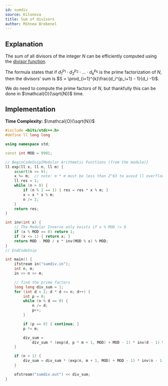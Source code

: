 ```yaml
---
id: sumdiv
source: Kilonova
title: Sum of divisors
author: Mihnea Brebenel
---
```


## Explanation

The sum of all divisors of the integer $N$ can be efficiently computed using the [divisor function](https://en.wikipedia.org/wiki/Divisor_function).

The formula states that if $d_1^{p_1} \cdot d_2^{p_2} \cdot ... \cdot d_k^{p_k}$ is the prime factorization of $N$, then the divisors' sum is $S = \prod_{i=1}^{k}\frac{d_i^{p_i+1} - 1}{d_i -1}$.

We do need to compute the prime factors of $N$, but thankfully this can be done in $\mathcal{O}(\sqrt{N})$ time.

## Implementation

**Time Complexity:** $\mathcal{O}(\sqrt{N})$

<LanguageSection>
<CPPSection>

```cpp
#include <bits/stdc++.h>
#define ll long long

using namespace std;

const int MOD = 9901;

// BeginCodeSnip{Modular Arithmetic Functions (from the module)}
ll exp(ll x, ll n, ll m) {
	assert(n >= 0);
	x %= m;  // note: m * m must be less than 2^63 to avoid ll overflow
	ll res = 1;
	while (n > 0) {
		if (n % 2 == 1) { res = res * x % m; }
		x = x * x % m;
		n /= 2;
	}
	return res;
}

int inv(int x) {
	// The Modular Inverse only exists if x % MOD != 0
	if (x % MOD == 0) return 1;
	if (x <= 1) { return x; }
	return MOD - MOD / x * inv(MOD % x) % MOD;
}
// EndCodeSnip

int main() {
	ifstream in("sumdiv.in");
	int n, m;
	in >> n >> m;

	// find the prime factors
	long long div_sum = 1;
	for (int d = 2; d * d <= n; d++) {
		int p = 0;
		while (n % d == 0) {
			n /= d;
			p++;
		}

		if (p == 0) { continue; }
		p *= m;

		div_sum =
		    div_sum * (exp(d, p * m + 1, MOD) + MOD - 1) * inv(d - 1) % MOD;
	}

	if (n > 1) {
		div_sum = div_sum * (exp(n, m + 1, MOD) + MOD - 1) * inv(n - 1) % MOD;
	}

	ofstream("sumdiv.out") << div_sum;
}
```

</CPPSection>
</LanguageSection>
